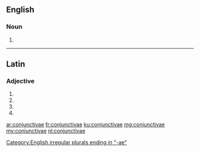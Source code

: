 {{also|conjunctivæ}}
==English==

===Noun===
{{head|en|noun plural form}}

# {{en-irregular plural of|conjunctiva}}

[[Category:English irregular plurals ending in "-ae"]]

----
==Latin==

===Adjective===
{{la-adj-form|conjunctīvae}}

# {{inflection of|conjunctīvus||nom|f|p|lang=la}}
# {{inflection of|conjunctīvus||gen|f|s|lang=la}}
# {{inflection of|conjunctīvus||dat|f|s|lang=la}}
# {{inflection of|conjunctīvus||voc|f|p|lang=la}}
{{rfc-auto}}

[[ar:conjunctivae]]
[[fr:conjunctivae]]
[[ku:conjunctivae]]
[[mg:conjunctivae]]
[[my:conjunctivae]]
[[nl:conjunctivae]]